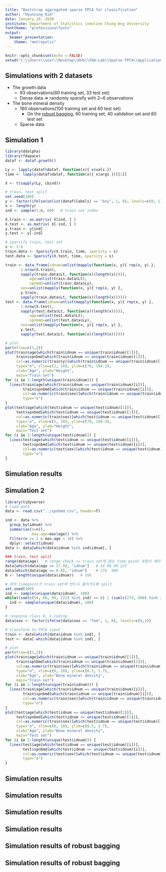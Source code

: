 ```yaml
---
title: "Bootstrap aggregated sparse FPCA for classification"
author: "Hyunsung Kim"
date: January 20, 2020
institute: Department of Statistics \newline Chung-Ang University
fonttheme: "professionalfonts"
output:
  beamer_presentation:
    theme: "metropolis"
---
```


```r
knitr::opts_chunk$set(echo = FALSE)
setwd("C:\\Users\\user\\Desktop\\KHS\\FDA-Lab\\Sparse FPCA\\Application\\bootstrap_aggregating")
```


## Simulations with 2 datasets

- The growth data
  - 93 observations(60 training set, 33 test set)
  - Dense data $\Rightarrow$ randomly sparsify with 2~6 observations
- The bone mineral density 
  - 160 observations(100 training set and 60 test set)
    - On the [robust bagging](https://ieeexplore.ieee.org/stamp/stamp.jsp?tp=&arnumber=4568479), 60 training set, 40 validation set and 60 test set
  - Sparse data

## Simulation 1

```r
library(ddalpha)
library(fdapace)
dataf <- dataf.growth()

Ly <- lapply(dataf$dataf, function(x){ x$vals })
time <- lapply(dataf$dataf, function(x){ x$args })[[1]]

X <- t(sapply(Ly, cbind))

# train, test split
set.seed(100)
y <- factor(ifelse(unlist(dataf$labels) == "boy", 1, 0), levels=c(0, 1))
n <- length(y)
ind <- sample(1:n, 60)   # train set index

X.train <- as.matrix( X[ind, ] )
X.test <- as.matrix( X[-ind, ] )
y.train <- y[ind]
y.test <- y[-ind]

# sparsify train, test set
s <- 2:6
train.data <- Sparsify(X.train, time, sparsity = s)
test.data <- Sparsify(X.test, time, sparsity = s)

train <- data.frame(idnum=unlist(mapply(function(x, y){ rep(x, y) },
       1:nrow(X.train), 
       sapply(train.data$Lt, function(x)(length(x))))),
           age=unlist(train.data$Lt),
           spnbmd=unlist(train.data$Ly),
       sex=unlist(mapply(function(x, y){ rep(x, y) },
       y.train, 
       sapply(train.data$Lt, function(x)(length(x))))))
test <- data.frame(idnum=unlist(mapply(function(x, y){ rep(x, y) },
       1:nrow(X.test), 
       sapply(test.data$Lt, function(x)(length(x))))),
           age=unlist(test.data$Lt),
           spnbmd=unlist(test.data$Ly),
       sex=unlist(mapply(function(x, y){ rep(x, y) },
       y.test, 
       sapply(test.data$Lt, function(x)(length(x))))))
```

```r
# plot
par(mfrow=c(1,2))
plot(train$age[which(train$idnum == unique(train$idnum)[1])], 
     train$spnbmd[which(train$idnum == unique(train$idnum)[1])], 
     col=as.numeric(train$y)[which(train$idnum == unique(train$idnum)[1])[1]],
     type="o", xlim=c(1, 18), ylim=c(70, 194.3),
     xlab="Age", ylab="Height",
     main="Train set")
for (i in 2:length(unique(train$idnum))) {
  lines(train$age[which(train$idnum == unique(train$idnum)[i])], 
        train$spnbmd[which(train$idnum == unique(train$idnum)[i])], 
        col=as.numeric(train$sex)[which(train$idnum == unique(train$idnum)[i])[1]],
        type="o")
}
plot(test$age[which(test$idnum == unique(test$idnum)[1])], 
     test$spnbmd[which(test$idnum == unique(test$idnum)[1])], 
     col=as.numeric(train$sex)[which(test$idnum == unique(test$idnum)[1])[1]],
     type="o", xlim=c(1, 18), ylim=c(70, 194.3),
     xlab="Age", ylab="Height",
     main="Test set")
for (i in 2:length(unique(test$idnum))) {
  lines(test$age[which(test$idnum == unique(test$idnum)[i])], 
        test$spnbmd[which(test$idnum == unique(test$idnum)[i])], 
        col=as.numeric(test$sex)[which(test$idnum == unique(test$idnum)[i])[1]],
        type="o")
}
```

## Simulation results

\begin{table}[ht]
  \caption{The accuracy of classifiers}
  \centering
  \tiny
  \begin{tabular}{cccccccccccc}
    \hline
           & Logistic   & SVM      & SVM        & SVM       &     &     &     & Naive \\
    Method & Regression & (Linear) & (Gaussian) & (Sigmoid) & KNN & LDA & QDA & Bayes \\ 
    \hline
    Single & 0.758 & 0.727 & 0.727 & 0.727 & 0.606 & 0.727 & 0.697 & 0.727 \\  
    Majority & \textcolor{red}{0.818} & 0.788 & 0.758 & \textcolor{red}{0.818} & 0.576 & \textcolor{red}{0.818} & 0.758 & 0.758 \\
    \hline
  \end{tabular}
\end{table}


## Simulation 2

```r
library(tidyverse)
# load data
data <- read.csv("../spnbmd.csv", header=T)

ind <- data %>%
  group_by(idnum) %>%
  summarise(n=n(),
            max.age=max(age)) %>%
  filter(n >= 2 & max.age < 18) %>%
  dplyr::select(idnum)
data <- data[which(data$idnum %in% ind$idnum), ]

### train, test split
range(data$age)   # range check => train set에 없는 time point 포함시 에러
data[which(data$age == 17.9), "idnum"]   # 54 68 99 222
data[which(data$age == 8.8), "idnum"]    # 274  408
N <- length(unique(data$idnum))   # 160

# 위의 timepoint가 train set에 반드시 들어가도록 split
set.seed(100)
ind <- sample(unique(data$idnum), 100)
while((sum(c(54, 68, 99, 222) %in% ind) == 0) | (sum(c(274, 408) %in% ind) == 0)) {
  ind <- sample(unique(data$idnum), 100)
}

# response class 0, 1 coding
data$sex <- factor(ifelse(data$sex == "fem", 1, 0), levels=c(0,1))

# transform to FPCA input
train <- data[which(data$idnum %in% ind), ]
test <- data[-which(data$idnum %in% ind), ]
```

```r
# plot
par(mfrow=c(1,2))
plot(train$age[which(train$idnum == unique(train$idnum)[1])], 
     train$spnbmd[which(train$idnum == unique(train$idnum)[1])], 
     col=as.numeric(train$sex)[which(train$idnum == unique(train$idnum)[1])[1]],
     type="o", xlim=c(8, 18), ylim=c(0.5, 1.7),
     xlab="Age", ylab="Bone mineral density",
     main="Train set")
for (i in 2:length(unique(train$idnum))) {
  lines(train$age[which(train$idnum == unique(train$idnum)[i])], 
        train$spnbmd[which(train$idnum == unique(train$idnum)[i])], 
        col=as.numeric(train$sex)[which(train$idnum == unique(train$idnum)[i])[1]],
        type="o")
}
plot(test$age[which(test$idnum == unique(test$idnum)[1])], 
     test$spnbmd[which(test$idnum == unique(test$idnum)[1])], 
     col=as.numeric(train$sex)[which(test$idnum == unique(test$idnum)[1])[1]],
     type="o", xlim=c(8, 18), ylim=c(0.5, 1.7),
     xlab="Age", ylab="Bone mineral density",
     main="Test set")
for (i in 2:length(unique(test$idnum))) {
  lines(test$age[which(test$idnum == unique(test$idnum)[i])], 
        test$spnbmd[which(test$idnum == unique(test$idnum)[i])], 
        col=as.numeric(test$sex)[which(test$idnum == unique(test$idnum)[i])[1]],
        type="o")
}
```


## Simulation results

\begin{table}[ht]
  \caption{The accuracy of classifiers with each tuned hyperparameters}
  \centering
  \tiny
  \begin{tabular}{cccccccccccc}
    \hline
           & Logistic   & SVM      & SVM        & SVM       &     &     &     & Naive \\
    Method & Regression & (Linear) & (Gaussian) & (Sigmoid) & KNN & LDA & QDA & Bayes \\ 
    \hline
    Single & \textcolor{red}{0.767} & 0.717 & 0.717 & 0.733 & 1.00 & \textcolor{red}{0.767} & 0.750 & \textcolor{red}{0.767} \\  
    Majority & 0.750 & 0.683 & 0.567 & 0.717 & 1.00 & 0.750 & 0.717 & 0.717 \\
    OLS & 0.717 & 0.700 & 0.533 & 0.583 &  0.00 & 0.233 & 0.417 & 0.383 \\
    Logit & 0.517 & 0.750 & 0.567 & 0.683 & 1.00 & 0.433 &0.733 & 0.667 \\
    \hline
  \end{tabular}
\end{table}

## Simulation results

\begin{table}[ht]
  \caption{The accuracy of classifiers with overall tuned hyperparameters}
  \centering
  \tiny
  \begin{tabular}{cccccccccccc}
    \hline
           & Logistic   & SVM      & SVM        & SVM       &     &     &     & Naive \\
    Method & Regression & (Linear) & (Gaussian) & (Sigmoid) & KNN & LDA & QDA & Bayes \\ 
    \hline
    Single & \textcolor{red}{0.767} & 0.717 & 0.717 & 0.733 & 1.00 & \textcolor{red}{0.767} & 0.750 & \textcolor{red}{0.767} \\  
    Majority & 0.733 & 0.700 & 0.700 & 0.683 & 1.00 & 0.717 & 0.733 & 0.733 \\  
    OLS & 0.650 & 0.717 & 0.617 & 0.700 & 1.00 & 0.650 & 0.567 & 0.533 \\
    Logit & 0.617 & 0.367 & 0.700 & 0.600 & 1.00 & 0.600 & 0.583 & 0.500 \\
    Ridge-logit & 0.667 & 0.650 & 0.667 & 0.667 & 1.00 & 0.667 & 0.733 & 0.700 \\
    OOB error & 0.733 & 0.700 & 0.700 & 0.683 & 1.00 & 0.717 & 0.733 & 0.733\\
    \hline
  \end{tabular}
\end{table}

## Simulation results

\begin{table}[ht]
  \caption{The accuracy of classifiers with overall tuned hyperparameters and random subspace method}
  \centering
  \tiny
  \begin{tabular}{cccccccccccc}
    \hline
           & Logistic   & SVM      & SVM        & SVM       &     &     &     & Naive \\
    Method & Regression & (Linear) & (Gaussian) & (Sigmoid) & KNN & LDA & QDA & Bayes \\ 
    \hline
    Single & \textcolor{red}{0.767} & 0.717 & 0.717 & 0.733 & 1.00 & \textcolor{red}{0.767} & 0.750 & \textcolor{red}{0.767} \\  
    Majority & 0.717 & 0.650 & 0.650 & 0.650 & 1.00 & 0.700 & 0.750 & 0.717 \\  
    OOB error & 0.717 & 0.667 & 0.683 & 0.683 & 1.00 & 0.717 & 0.717 & 0.750 \\
    \hline
  \end{tabular}
\end{table}

## Simulation results

\begin{table}[ht]
  \caption{The accuracy of classifiers with overall tuned hyperparameters and BIC}
  \centering
  \tiny
  \begin{tabular}{cccccccccccc}
    \hline
           & Logistic   & SVM      & SVM        & SVM       &     &     &     & Naive \\
    Method & Regression & (Linear) & (Gaussian) & (Sigmoid) & KNN & LDA & QDA & Bayes \\ 
    \hline
    Single & \textcolor{red}{0.767} & 0.717 & 0.717 & 0.733 & 1.00 & \textcolor{red}{0.767} & 0.750 & \textcolor{red}{0.767} \\  
    Majority & 0.717 & 0.667 & 0.700 & 0.700 & 1.00 & 0.717 & 0.717 & \textcolor{red}{0.767} \\  
    OOB error & 0.733 & 0.667 & 0.667 & 0.683 & 1.00 & 0.733 & 0.717 & 0.717 \\
    \hline
  \end{tabular}
\end{table}


## Simulation results of robust bagging

\begin{table}[ht]
  \caption{The accuracy of classifiers with each tuned hyperparameters}
  \centering
  \tiny
  \begin{tabular}{cccccccccccc}
    \hline
           & Logistic   & SVM      & SVM        & SVM       &     &     &     & Naive \\
    Method & Regression & (Linear) & (Gaussian) & (Sigmoid) & KNN & LDA & QDA & Bayes \\ 
    \hline
    Single & 0.733 & 0.767 & 0.700 & 0.567 & 1.00 & 0.783 & 0.667 & 0.750 \\
    Majority & \textcolor{red}{0.800} & 0.767 & 0.650 & 0.767 & 1.00 & 0.783 & 0.733 & 0.750 \\  
    OOB error & \textcolor{red}{0.800} & 0.767 & 0.650 & 0.767 & 1.00 & 0.783 & 0.733 & 0.750 \\
    Robust & 0.733 & 0.733 & NA & 0.750 & NA & 0.733 & 0.733 & 0.717 \\
    \hline
  \end{tabular}
\end{table}

## Simulation results of robust bagging

\begin{table}[ht]
  \caption{The accuracy of classifiers with overall tuned hyperparameters}
  \centering
  \tiny
  \begin{tabular}{cccccccccccc}
    \hline
           & Logistic   & SVM      & SVM        & SVM       &     &     &     & Naive \\
    Method & Regression & (Linear) & (Gaussian) & (Sigmoid) & KNN & LDA & QDA & Bayes \\ 
    \hline
    Single & 0.733 & 0.767 & 0.700 & 0.567 & 1.00 & 0.783 & 0.667 & 0.750 \\
    Majority & \textcolor{red}{0.817} & 0.767 & 0.733 & 0.767 & 1.00 & 0.783 & 0.733 & 0.767 \\  
    OOB error & \textcolor{red}{0.817} & 0.750 & 0.733 & 0.800 & 1.00 & 0.817 & 0.750 & 0.750 \\
    Robust & 0.750 & 0.750 & 0.733 & 0.783 & NA & 0.750 & 0.783 & 0.733 \\
    \hline
  \end{tabular}
\end{table}


